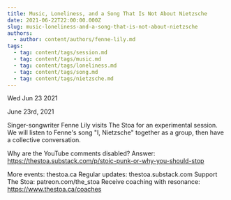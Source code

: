 ```yaml
---
title: Music, Loneliness, and a Song That Is Not About Nietzsche
date: 2021-06-22T22:00:00.000Z
slug: music-loneliness-and-a-song-that-is-not-about-nietzsche
authors:
  - author: content/authors/fenne-lily.md
tags:
  - tag: content/tags/session.md
  - tag: content/tags/music.md
  - tag: content/tags/loneliness.md
  - tag: content/tags/song.md
  - tag: content/tags/nietzsche.md
---
```






Wed Jun 23 2021

June 23rd, 2021

Singer-songwriter Fenne Lily visits The Stoa for an experimental session. We will listen to Fenne's song "I, Nietzsche" together as a group, then have a collective conversation.

Why are the YouTube comments disabled? Answer: https://thestoa.substack.com/p/stoic-punk-or-why-you-should-stop

More events: thestoa.ca
Regular updates: thestoa.substack.com
Support The Stoa: patreon.com/the_stoa
Receive coaching with resonance: https://www.thestoa.ca/coaches


